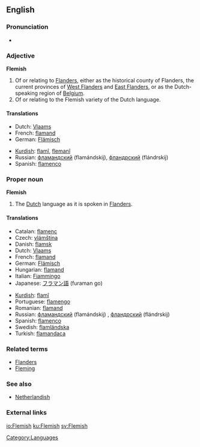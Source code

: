 ==English==

===Pronunciation===
*{{audio|en-us-Flemish.ogg|Audio (US)}}


===Adjective===
{{wikipedia|Flanders}}
'''Flemish'''

# Of or relating to [[Flanders]], either as the historical county of Flanders, the current provinces of [[West Flanders]] and [[East Flanders]], or as the Dutch-speaking region of [[Belgium]].
# Of or relating to the Flemish variety of the Dutch language.

====Translations====
{{top}}
*Dutch: [[Vlaams]]
*French: [[flamand]]
*German: [[Flämisch]]
{{mid}}
*[[Kurdish]]: [[flamî]], [[flemanî]]
*Russian: [[фламандский]] (flamándskij), [[фландрский]] (flándrskij)
*Spanish: [[flamenco]] {{m}}
{{bottom}}

===Proper noun===
{{wikipedia|Flemish}}
'''Flemish'''

# The [[Dutch]] language as it is spoken in [[Flanders]].

====Translations====
{{top}}
*Catalan: [[flamenc]]
*Czech: [[vlámština]] {{f}}
*Danish: [[flamsk]]
*Dutch: [[Vlaams]] {{n}}
*French: [[flamand]] {{m}}
*German: [[Flämisch]] {{n}}
*Hungarian: [[flamand]]
*Italian: [[Fiammingo]] {{m}}
*Japanese: [[フラマン語]] (furaman go)
{{mid}}
*[[Kurdish]]: [[flamî]] {{f}}
*Portuguese: [[flamengo]] {{m}}
*Romanian: [[flamand]] {{m}}
*Russian: [[фламандский]] (flamándskij) {{m}}, [[фландрский]] (flándrskij) {{m}}
*Spanish: [[flamenco]] {{m}}
*Swedish: [[flamländska]]
*Turkish: [[flamandaca]]
{{bottom}}

===Related terms===
*[[Flanders]]
*[[Fleming]]

===See also===
* [[Netherlandish]]

===External links===
{{ethnologue|code=nld}}
{{ethnologue|lang=Vlaams|code=vls}}

[[Category:Languages]]

[[io:Flemish]]
[[ku:Flemish]]
[[sv:Flemish]]